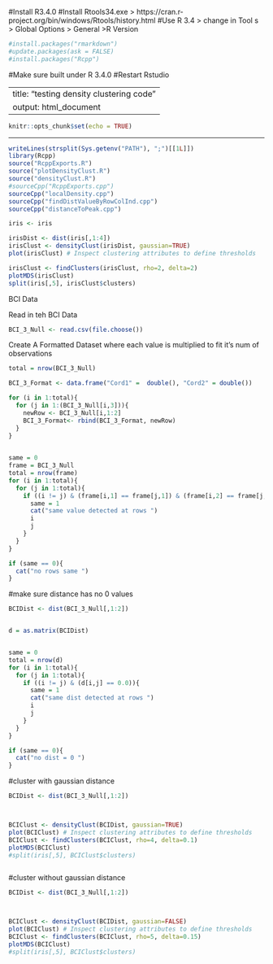 
#Install R3.4.0
#Install Rtools34.exe > https://cran.r-project.org/bin/windows/Rtools/history.html
#Use R 3.4 > change in Tool s > Global Options > General >R Version
```{r}
#install.packages("rmarkdown")
#update.packages(ask = FALSE)
#install.packages("Rcpp")


```
#Make sure built under R 3.4.0
#Restart Rstudio


---
title: "testing density clustering code"
output: html_document
---

```{r setup, include=FALSE}
knitr::opts_chunk$set(echo = TRUE)
```



----------------------------------------------------------------------------------

```{r}

writeLines(strsplit(Sys.getenv("PATH"), ";")[[1L]])
library(Rcpp)
source("RcppExports.R")
source("plotDensityClust.R")
source("densityClust.R")
#sourceCpp("RcppExports.cpp")
sourceCpp("localDensity.cpp")
sourceCpp("findDistValueByRowColInd.cpp")
sourceCpp("distanceToPeak.cpp")
```


```{r}
iris <- iris

irisDist <- dist(iris[,1:4])
irisClust <- densityClust(irisDist, gaussian=TRUE)
plot(irisClust) # Inspect clustering attributes to define thresholds

irisClust <- findClusters(irisClust, rho=2, delta=2)
plotMDS(irisClust)
split(iris[,5], irisClust$clusters)
```

BCI Data

Read in teh BCI Data
```{r}
BCI_3_Null <- read.csv(file.choose())
```



Create A Formatted Dataset where each value is multiplied to fit it's num of observations
```{r}

total = nrow(BCI_3_Null)

BCI_3_Format <- data.frame("Cord1" =  double(), "Cord2" = double())

for (i in 1:total){
  for (j in 1:(BCI_3_Null[i,3])){
    newRow <- BCI_3_Null[i,1:2]
    BCI_3_Format<- rbind(BCI_3_Format, newRow)
  }
}
    
```



```{r}
same = 0
frame = BCI_3_Null
total = nrow(frame)
for (i in 1:total){
  for (j in 1:total){
    if ((i != j) & (frame[i,1] == frame[j,1]) & (frame[i,2] == frame[j,2])){
      same = 1
      cat("same value detected at rows ")
      i
      j
    }
  }
}

if (same == 0){
  cat("no rows same ")
}
```

#make sure distance has no 0 values
```{r}
BCIDist <- dist(BCI_3_Null[,1:2])


d = as.matrix(BCIDist)


same = 0
total = nrow(d)
for (i in 1:total){
  for (j in 1:total){
    if ((i != j) & (d[i,j] == 0.0)){
      same = 1
      cat("same dist detected at rows ")
      i
      j
    }
  }
}

if (same == 0){
  cat("no dist = 0 ")
}
```


#cluster with gaussian distance
```{r}


BCIDist <- dist(BCI_3_Null[,1:2])



BCIClust <- densityClust(BCIDist, gaussian=TRUE)
plot(BCIClust) # Inspect clustering attributes to define thresholds
BCIClust <- findClusters(BCIClust, rho=4, delta=0.1)
plotMDS(BCIClust)
#split(iris[,5], BCIClust$clusters)



```


#cluster without gaussian distance
```{r}
BCIDist <- dist(BCI_3_Null[,1:2])



BCIClust <- densityClust(BCIDist, gaussian=FALSE)
plot(BCIClust) # Inspect clustering attributes to define thresholds
BCIClust <- findClusters(BCIClust, rho=5, delta=0.15)
plotMDS(BCIClust)
#split(iris[,5], BCIClust$clusters)

```


